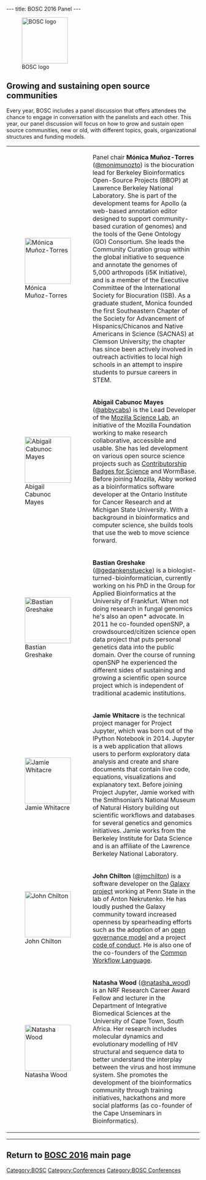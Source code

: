 ---
title: BOSC 2016 Panel
---

[[File:Pear.png|120px|right|link=BOSC_2016|BOSC logo]]
== Growing and sustaining open source communities ==

Every year, BOSC includes a panel discussion that offers attendees the chance to engage in conversation with the panelists and each other. This year, our panel discussion will focus on how to grow and sustain open source communities, new or old, with different topics, goals, organizational structures and funding models.

{| border="0" cellspacing="0" cellpadding="5"

|[[File:monica-munoz-torres.jpg|120px|left|Mónica Muñoz-Torres]]
|Panel chair '''Mónica Muñoz-Torres''' ([https://twitter.com/monimunozto @monimunozto]) is the biocuration lead for Berkeley Bioinformatics Open-Source Projects (BBOP) at Lawrence Berkeley National Laboratory. She is part of the development teams for Apollo (a web-based annotation editor designed to support community-based curation of genomes) and the tools of the Gene Ontology (GO) Consortium. She leads the Community Curation group within the global initiative to sequence and annotate the genomes of 5,000 arthropods (i5K Initiative), and is a member of the Executive Committee of the International Society for Biocuration (ISB). As a graduate student, Monica founded the first Southeastern Chapter of the Society for Advancement of Hispanics/Chicanos and Native Americans in Science (SACNAS) at Clemson University; the chapter has since been actively involved in outreach activities to local high schools in an attempt to inspire students to pursue careers in STEM.
|-
|[[File:abigail-mayes.jpg|120px|left|Abigail Cabunoc Mayes]]
|'''Abigail Cabunoc Mayes''' ([https://twitter.com/abbycabs @abbycabs]) is the Lead Developer of the [https://mozillascience.org/ Mozilla Science Lab], an initiative of the Mozilla Foundation working to make research collaborative, accessible and usable. She has led development on various open source science projects such as [https://badges.mozillascience.org/ Contributorship Badges for Science] and WormBase. Before joining Mozilla, Abby worked as a bioinformatics software developer at the Ontario Institute for Cancer Research and at Michigan State University. With a background in bioinformatics and computer science, she builds tools that use the web to move science forward.
|-
|[[File:bastian.jpg|120px|left|Bastian Greshake]]
|'''Bastian Greshake''' ([https://twitter.com/gedankenstuecke @gedankenstuecke]) is a biologist-turned-bioinformatician, currently working on his PhD in the Group for Applied Bioinformatics at the University of Frankfurt. When not doing research in fungal genomics he's also an open* advocate. In 2011 he co-founded openSNP, a crowdsourced/citizen science open data project that puts personal genetics data into the public domain. Over the course of running openSNP he experienced the different sides of sustaining and growing a scientific open source project which is independent of traditional academic institutions.
|-
|[[File:jamie-whitacre.jpg|120px|left|Jamie Whitacre]]
|'''Jamie Whitacre''' is the technical project manager for Project Jupyter, which was born out of the IPython Notebook in 2014. Jupyter is a web application that allows users to perform exploratory data analysis and create and share documents that contain live code, equations, visualizations and explanatory text. Before joining Project Jupyter, Jamie worked with the Smithsonian’s National Museum of Natural History building out scientific workflows and databases for several genetics and genomics initiatives. Jamie works from the Berkeley Institute for Data Science and is an affiliate of the Lawrence Berkeley National Laboratory.
|-
|[[File:john-chilton.jpg|120px|left|John Chilton]]
|'''John Chilton''' ([https://twitter.com/jmchilton @jmchilton]) is a software developer on the [https://galaxyproject.org/ Galaxy project] working at Penn State in the lab of Anton Nekrutenko. He has loudly pushed the Galaxy community toward increased openness by spearheading efforts such as the adoption of an [https://github.com/galaxyproject/galaxy/pull/314 open governance model] and a project [https://github.com/galaxyproject/galaxy/blob/dev/CODE_OF_CONDUCT.md code of conduct]. He is also one of the co-founders of the [http://www.commonwl.org/ Common Workflow Language].
|-
|[[File:natasha-wood.png|120px|left|Natasha Wood]]
| '''Natasha Wood''' ([https://twitter.com/natasha_wood @natasha_wood]) is an NRF Research Career Award Fellow and lecturer in the Department of Integrative Biomedical Sciences at the University of Cape Town, South Africa. Her research includes molecular dynamics and evolutionary modelling of HIV structural and sequence data to better understand the interplay between the virus and host immune system. She promotes the development of the bioinformatics community through training initiatives, hackathons and more social platforms (as co-founder of the Cape Unseminars in Bioinformatics).

|}

----

== Return to [[BOSC 2016]] main page ==

[[Category:BOSC]] [[Category:Conferences]]
[[Category:BOSC Conferences]]